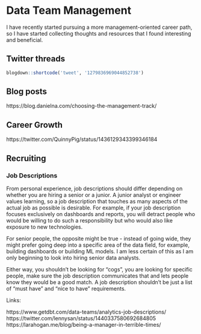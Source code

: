 # Data Team Management

I have recently started pursuing a more management-oriented career path, so I have started collecting thoughts and resources that I found interesting and beneficial.

## Twitter threads

```r
blogdown::shortcode('tweet', '1279836969044852738')
```

## Blog posts

https://blog.danielna.com/choosing-the-management-track/

## Career Growth

https://twitter.com/QuinnyPig/status/1436129343399346184

## Recruiting

### Job Descriptions

From personal experience, job descriptions should differ depending on whether you are hiring a senior or a junior. A junior analyst or engineer values learning, so a job description that touches as many aspects of the actual job as possible is desirable. For example, if your job description focuses exclusively on dashboards and reports, you will detract people who would be willing to do such a responsibility but who would also like exposure to new technologies.

For senior people, the opposite might be true - instead of going wide, they might prefer going deep into a specific area of the data field, for example, building dashboards or building ML models. I am less certain of this as I am only beginning to look into hiring senior data analysts.

Either way, you shouldn't be looking for "cogs", you are looking for specific people, make sure the job description communicates that and lets people know they would be a good match. A job description shouldn't be just a list of "must have" and "nice to have" requirements.

Links:

https://www.getdbt.com/data-teams/analytics-job-descriptions/
https://twitter.com/lennysan/status/1440337580692684805
https://larahogan.me/blog/being-a-manager-in-terrible-times/
